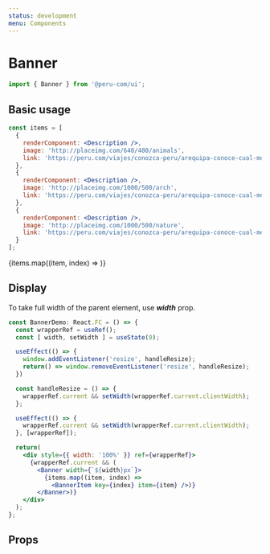 ```yaml
---
status: development
menu: Components
---
```



# Banner

```js
import { Banner } from '@peru-com/ui';
```
## Basic usage

```jsx
const items = [
  {
    renderComponent: <Description />,
    image: 'http://placeimg.com/640/480/animals',
    link: 'https://peru.com/viajes/conozca-peru/arequipa-conoce-cual-mejor-epoca-visitarla-noticia-289406'
  },
  {
    renderComponent: <Description />,
    image: 'http://placeimg.com/1000/500/arch',
    link: 'https://peru.com/viajes/conozca-peru/arequipa-conoce-cual-mejor-epoca-visitarla-noticia-289406'
  },
  {
    renderComponent: <Description />,
    image: 'http://placeimg.com/1000/500/nature',
    link: 'https://peru.com/viajes/conozca-peru/arequipa-conoce-cual-mejor-epoca-visitarla-noticia-289406'
  }
];
```

<Playground>
  <Banner>
    {items.map((item, index) => 
      <BannerItem key={index} item={item} />)}
  </Banner>
</Playground>

## Display

To take full width of the parent element, use ***width*** prop.

```jsx
const BannerDemo: React.FC = () => {
  const wrapperRef = useRef();
  const [ width, setWidth ] = useState(0);

  useEffect(() => {
    window.addEventListener('resize', handleResize);
    return() => window.removeEventListener('resize', handleResize);
  })

  const handleResize = () => {
    wrapperRef.current && setWidth(wrapperRef.current.clientWidth);
  };

  useEffect(() => {
    wrapperRef.current && setWidth(wrapperRef.current.clientWidth);
  }, [wrapperRef]);

  return(
    <div style={{ width: '100%' }} ref={wrapperRef}>
      {wrapperRef.current && (
        <Banner width={`${width}px`}>
          {items.map((item, index) => 
            <BannerItem key={index} item={item} />)}
        </Banner>)}
    </div>
  );
};
```

<Playground>
  <BannerDemo />
</Playground>

## Props

<Props of={Banner} />